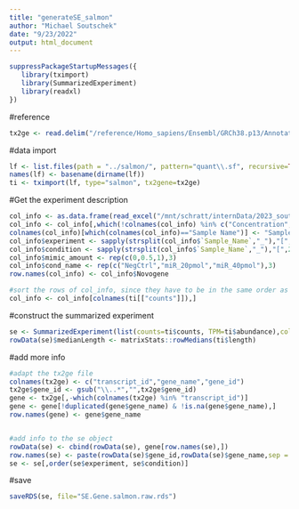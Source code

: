 ```yaml
---
title: "generateSE_salmon"
author: "Michael Soutschek"
date: "9/23/2022"
output: html_document
---
```



```r
suppressPackageStartupMessages({
   library(tximport)
   library(SummarizedExperiment)
   library(readxl)
})
```


#reference
```r
tx2ge <- read.delim("/reference/Homo_sapiens/Ensembl/GRCh38.p13/Annotation/Release_107-2022/tx2gene", header=FALSE)
```

#data import
```r
lf <- list.files(path = "../salmon/", pattern="quant\\.sf", recursive=TRUE, full=TRUE)
names(lf) <- basename(dirname(lf))
ti <- tximport(lf, type="salmon", tx2gene=tx2ge)
```

#Get the experiment description
```r
col_info <- as.data.frame(read_excel("/mnt/schratt/internData/2023_soutschek_SY5YmiR1229mimic_polyARNA/Sample_summary.xlsx"))
col_info <- col_info[,which(!colnames(col_info) %in% c("Concentration","Units","260/280","260/280 Alert","260/230","260/230 Alert"))]
colnames(col_info)[which(colnames(col_info)=="Sample Name")] <- "Sample_Name"
col_info$experiment <- sapply(strsplit(col_info$`Sample_Name`,"_"),"[",1)
col_info$condition <- sapply(strsplit(col_info$`Sample_Name`,"_"),"[",2)
col_info$mimic_amount <- rep(c(0,0.5,1),3)
col_info$cond_name <- rep(c("NegCtrl","miR_20pmol","miR_40pmol"),3)
row.names(col_info) <- col_info$Novogene

#sort the rows of col_info, since they have to be in the same order as the counts columns
col_info <- col_info[colnames(ti[["counts"]]),]

```


#construct the summarized experiment
```r
se <- SummarizedExperiment(list(counts=ti$counts, TPM=ti$abundance),colData = col_info)
rowData(se)$medianLength <- matrixStats::rowMedians(ti$length)
```


#add more info
```r
#adapt the tx2ge file
colnames(tx2ge) <- c("transcript_id","gene_name","gene_id")
tx2ge$gene_id <- gsub("\\..*","",tx2ge$gene_id)
gene <- tx2ge[,-which(colnames(tx2ge) %in% "transcript_id")]
gene <- gene[!duplicated(gene$gene_name) & !is.na(gene$gene_name),]
row.names(gene) <- gene$gene_name


#add info to the se object
rowData(se) <- cbind(rowData(se), gene[row.names(se),])
row.names(se) <- paste(rowData(se)$gene_id,rowData(se)$gene_name,sep = ".")
se <- se[,order(se$experiment, se$condition)]
```


#save
```r
saveRDS(se, file="SE.Gene.salmon.raw.rds")
```



